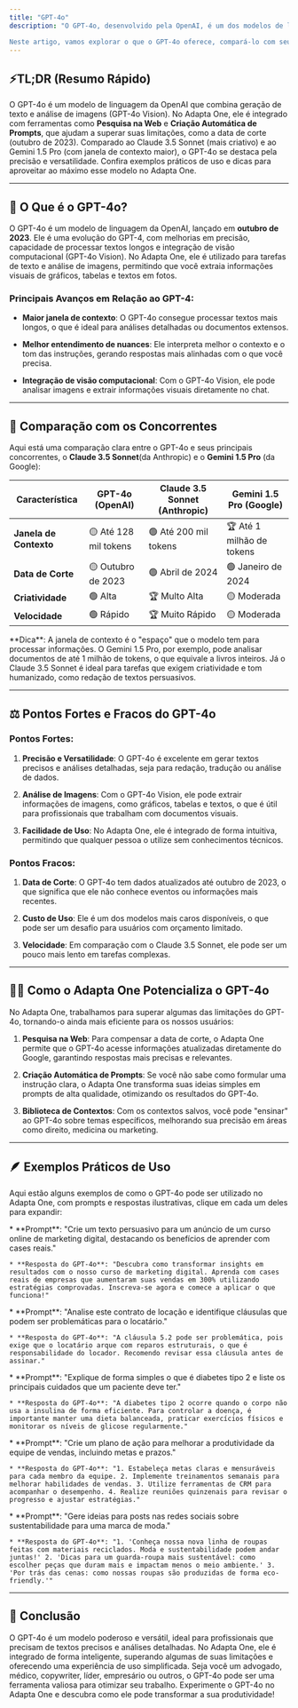 ```yaml
---
title: "GPT-4o"
description: "O GPT-4o, desenvolvido pela OpenAI, é um dos modelos de linguagem mais populares, combinando geração de texto e análise de imagens (GPT-4o Vision). No Adapta One, ele é integrado de forma inteligente, permitindo que você utilize suas funcionalidades de texto e visão de maneira simples e eficiente.

Neste artigo, vamos explorar o que o GPT-4o oferece, compará-lo com seus principais concorrentes (Claude 3.5 Sonnet e Gemini 1.5 Pro) e mostrar como o Adapta One potencializa sua utilização, especialmente para usuários não técnicos."
---
```


## ⚡️TL;DR (Resumo Rápido)

O GPT-4o é um modelo de linguagem da OpenAI que combina geração de texto e análise de imagens (GPT-4o Vision). No Adapta One, ele é integrado com ferramentas como **Pesquisa na Web** e **Criação Automática de Prompts**, que ajudam a superar suas limitações, como a data de corte (outubro de 2023). Comparado ao Claude 3.5 Sonnet (mais criativo) e ao Gemini 1.5 Pro (com janela de contexto maior), o GPT-4o se destaca pela precisão e versatilidade. Confira exemplos práticos de uso e dicas para aproveitar ao máximo esse modelo no Adapta One.

***

## 🤔 O Que é o GPT-4o?

O GPT-4o é um modelo de linguagem da OpenAI, lançado em **outubro de 2023**. Ele é uma evolução do GPT-4, com melhorias em precisão, capacidade de processar textos longos e integração de visão computacional (GPT-4o Vision). No Adapta One, ele é utilizado para tarefas de texto e análise de imagens, permitindo que você extraia informações visuais de gráficos, tabelas e textos em fotos.

### Principais Avanços em Relação ao GPT-4:

* **Maior janela de contexto**: O GPT-4o consegue processar textos mais longos, o que é ideal para análises detalhadas ou documentos extensos.

* **Melhor entendimento de nuances**: Ele interpreta melhor o contexto e o tom das instruções, gerando respostas mais alinhadas com o que você precisa.

* **Integração de visão computacional**: Com o GPT-4o Vision, ele pode analisar imagens e extrair informações visuais diretamente no chat.

***

## 🥊 Comparação com os Concorrentes

Aqui está uma comparação clara entre o GPT-4o e seus principais concorrentes, o **Claude 3.5 Sonnet**(da Anthropic) e o **Gemini 1.5 Pro** (da Google):

| Característica         | GPT-4o (OpenAI)       | Claude 3.5 Sonnet (Anthropic) | Gemini 1.5 Pro (Google)   |
| ---------------------- | --------------------- | ----------------------------- | ------------------------- |
| **Janela de Contexto** | 🟡 Até 128 mil tokens | 🟢 Até 200 mil tokens         | 🏆 Até 1 milhão de tokens |
| **Data de Corte**      | 🟡 Outubro de 2023    | 🟢 Abril de 2024              | 🟢 Janeiro de 2024        |
| **Criatividade**       | 🟢 Alta               | 🏆 Multo Alta                 | 🟡 Moderada               |
| **Velocidade**         | 🟢 Rápido             | 🏆 Muito Rápido               | 🟡 Moderada               |

<Tip>
  **Dica**: A janela de contexto é o "espaço" que o modelo tem para processar informações. O Gemini 1.5 Pro, por exemplo, pode analisar documentos de até 1 milhão de tokens, o que equivale a livros inteiros. Já o Claude 3.5 Sonnet é ideal para tarefas que exigem criatividade e tom humanizado, como redação de textos persuasivos.
</Tip>

***

## ⚖️ Pontos Fortes e Fracos do GPT-4o

### Pontos Fortes:

1. **Precisão e Versatilidade**: O GPT-4o é excelente em gerar textos precisos e análises detalhadas, seja para redação, tradução ou análise de dados.

2. **Análise de Imagens**: Com o GPT-4o Vision, ele pode extrair informações de imagens, como gráficos, tabelas e textos, o que é útil para profissionais que trabalham com documentos visuais.

3. **Facilidade de Uso**: No Adapta One, ele é integrado de forma intuitiva, permitindo que qualquer pessoa o utilize sem conhecimentos técnicos.

### Pontos Fracos:

1. **Data de Corte**: O GPT-4o tem dados atualizados até outubro de 2023, o que significa que ele não conhece eventos ou informações mais recentes.

2. **Custo de Uso**: Ele é um dos modelos mais caros disponíveis, o que pode ser um desafio para usuários com orçamento limitado.

3. **Velocidade**: Em comparação com o Claude 3.5 Sonnet, ele pode ser um pouco mais lento em tarefas complexas.

***

## 🏋️‍♀️ Como o Adapta One Potencializa o GPT-4o

No Adapta One, trabalhamos para superar algumas das limitações do GPT-4o, tornando-o ainda mais eficiente para os nossos usuários:

1. **Pesquisa na Web**: Para compensar a data de corte, o Adapta One permite que o GPT-4o acesse informações atualizadas diretamente do Google, garantindo respostas mais precisas e relevantes.

2. **Criação Automática de Prompts**: Se você não sabe como formular uma instrução clara, o Adapta One transforma suas ideias simples em prompts de alta qualidade, otimizando os resultados do GPT-4o.

3. **Biblioteca de Contextos**: Com os contextos salvos, você pode "ensinar" ao GPT-4o sobre temas específicos, melhorando sua precisão em áreas como direito, medicina ou marketing.

***

## 🪶 Exemplos Práticos de Uso

Aqui estão alguns exemplos de como o GPT-4o pode ser utilizado no Adapta One, com prompts e respostas ilustrativas, clique em cada um deles para expandir:

<AccordionGroup>
  <Accordion title="1. Para Copywriters" defaultOpen={false} icon="pen">
    * **Prompt**: "Crie um texto persuasivo para um anúncio de um curso online de marketing digital, destacando os benefícios de aprender com cases reais."

    * **Resposta do GPT-4o**: "Descubra como transformar insights em resultados com o nosso curso de marketing digital. Aprenda com cases reais de empresas que aumentaram suas vendas em 300% utilizando estratégias comprovadas. Inscreva-se agora e comece a aplicar o que funciona!"
  </Accordion>

  <Accordion title="2. Para Advogados" defaultOpen={false} icon="scale-balanced">
    * **Prompt**: "Analise este contrato de locação e identifique cláusulas que podem ser problemáticas para o locatário."

    * **Resposta do GPT-4o**: "A cláusula 5.2 pode ser problemática, pois exige que o locatário arque com reparos estruturais, o que é responsabilidade do locador. Recomendo revisar essa cláusula antes de assinar."
  </Accordion>

  <Accordion title="3. Para Médicos" defaultOpen={false} icon="stethoscope">
    * **Prompt**: "Explique de forma simples o que é diabetes tipo 2 e liste os principais cuidados que um paciente deve ter."

    * **Resposta do GPT-4o**: "A diabetes tipo 2 ocorre quando o corpo não usa a insulina de forma eficiente. Para controlar a doença, é importante manter uma dieta balanceada, praticar exercícios físicos e monitorar os níveis de glicose regularmente."
  </Accordion>

  <Accordion title="4. Para Gestores" defaultOpen={false} icon="people-group">
    * **Prompt**: "Crie um plano de ação para melhorar a produtividade da equipe de vendas, incluindo metas e prazos."

    * **Resposta do GPT-4o**: "1. Estabeleça metas claras e mensuráveis para cada membro da equipe. 2. Implemente treinamentos semanais para melhorar habilidades de vendas. 3. Utilize ferramentas de CRM para acompanhar o desempenho. 4. Realize reuniões quinzenais para revisar o progresso e ajustar estratégias."
  </Accordion>

  <Accordion title="5. Para Criadores de Conteúdo" defaultOpen={false} icon="hashtag">
    * **Prompt**: "Gere ideias para posts nas redes sociais sobre sustentabilidade para uma marca de moda."

    * **Resposta do GPT-4o**: "1. 'Conheça nossa nova linha de roupas feitas com materiais reciclados. Moda e sustentabilidade podem andar juntas!' 2. 'Dicas para um guarda-roupa mais sustentável: como escolher peças que duram mais e impactam menos o meio ambiente.' 3. 'Por trás das cenas: como nossas roupas são produzidas de forma eco-friendly.'"
  </Accordion>
</AccordionGroup>

***

## 🎯 Conclusão

O GPT-4o é um modelo poderoso e versátil, ideal para profissionais que precisam de textos precisos e análises detalhadas. No Adapta One, ele é integrado de forma inteligente, superando algumas de suas limitações e oferecendo uma experiência de uso simplificada. Seja você um advogado, médico, copywriter, líder, empresário ou outros, o GPT-4o pode ser uma ferramenta valiosa para otimizar seu trabalho. Experimente o GPT-4o no Adapta One e descubra como ele pode transformar a sua produtividade!